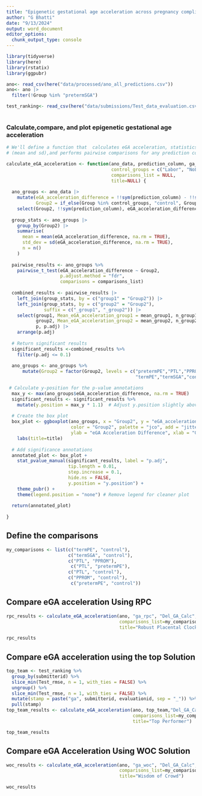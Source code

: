 ```yaml
---
title: "Epigenetic gestational age acceleration across pregnancy complications"
author: "G Bhatti"
date: "9/13/2024"
output: word_document
editor_options:
  chunk_output_type: console
---
```


```r
library(tidyverse)
library(here)
library(rstatix)
library(ggpubr)

ano<- read_csv(here("data/processed/ano_all_predictions.csv"))
ano<- ano |> 
  filter(!Group %in% "pretermSGA")

test_ranking<- read_csv(here("data/submissions/Test_data_evaluation.csv"))
               
```

### Calculate,compare, and plot epigenetic gestational age acceleration 


```r
# We'll define a function that  calculates eGA acceleration, statistics 
# (mean and sd),and performs pairwise comparisons for any prediction column.

calculate_eGA_acceleration <- function(ano_data, prediction_column, ga_column, 
                                       control_groups = c("Labor", "NoLabor"), 
                                       comparisons_list = NULL,
                                       title=NULL) {
  
  ano_groups <- ano_data |> 
    mutate(eGA_acceleration_difference = !!sym(prediction_column) - !!sym(ga_column),
           Group2 = if_else(Group %in% control_groups, "control", Group)) |> 
    select(Group2, !!sym(prediction_column), eGA_acceleration_difference)
  
  group_stats <- ano_groups |> 
    group_by(Group2) |> 
    summarise(
      mean = mean(eGA_acceleration_difference, na.rm = TRUE),
      std_dev = sd(eGA_acceleration_difference, na.rm = TRUE),
      n = n()
    )
  
  pairwise_results <- ano_groups %>%
    pairwise_t_test(eGA_acceleration_difference ~ Group2, 
                    p.adjust.method = "fdr", 
                    comparisons = comparisons_list)
  
  combined_results <- pairwise_results |> 
    left_join(group_stats, by = c("group1" = "Group2")) |> 
    left_join(group_stats, by = c("group2" = "Group2"), 
              suffix = c("_group1", "_group2")) |> 
    select(group1, Mean_eGA_acceleration_group1 = mean_group1, n_group1,
           group2, Mean_eGA_acceleration_group2 = mean_group2, n_group2,
           p, p.adj) |> 
    arrange(p.adj)
  
  # Return significant results
  significant_results <-combined_results %>%
    filter(p.adj <= 0.1)
  
  ano_groups <- ano_groups %>%
      mutate(Group2 = factor(Group2, levels = c("pretermPE","PTL","PPROM",
                                                "termPE","termSGA","control")))

 # Calculate y-position for the p-value annotations
  max_y <- max(ano_groups$eGA_acceleration_difference, na.rm = TRUE)
  significant_results <- significant_results %>%
    mutate(y.position = max_y * 1.1)  # Adjust y.position slightly above max value
  
  # Create the box plot
  box_plot <- ggboxplot(ano_groups, x = "Group2", y = "eGA_acceleration_difference", 
                        color = "Group2", palette = "jco", add = "jitter", 
                        ylab = "eGA Acceleration Difference", xlab = "Group")+
    labs(title=title)
  
  # Add significance annotations
  annotated_plot <- box_plot +
    stat_pvalue_manual(significant_results, label = "p.adj", 
                       tip.length = 0.01, 
                       step.increase = 0.1, 
                       hide.ns = FALSE, 
                       y.position = "y.position") +
    theme_pubr() +
    theme(legend.position = "none") # Remove legend for cleaner plot
  
  return(annotated_plot)
  
}

```


## Define the comparisons

```r
my_comparisons <- list(c("termPE", "control"),
                       c("termSGA", "control"),
                       c("PTL", "PPROM"),
                        c("PTL", "pretermPE"),
                       c("PTL", "control"),
                       c("PPROM", "control"),
                        c("pretermPE", "control"))

```


## Compare eGA acceleration Using RPC

```r
rpc_results <- calculate_eGA_acceleration(ano, "ga_rpc", "Del_GA_Calc",
                                          comparisons_list=my_comparisons,
                                          title="Robust Placental Clock")

```

```r
rpc_results

```


## Compare eGA acceleration using the top Solution

```r
top_team <- test_ranking %>%
  group_by(submitterid) %>%
  slice_min(Test_rmse, n = 1, with_ties = FALSE) %>%
  ungroup() %>%
  slice_min(Test_rmse, n = 1, with_ties = FALSE) %>%
  mutate(stamp = paste("ga", submitterid, evaluationid, sep = "_")) %>%
  pull(stamp)
top_team_results <- calculate_eGA_acceleration(ano, top_team,"Del_GA_Calc",
                                               comparisons_list=my_comparisons,
                                               title="Top Performer")

```

```r
top_team_results 

```

## Compare eGA Acceleration Using WOC Solution
```r
woc_results <- calculate_eGA_acceleration(ano, "ga_woc", "Del_GA_Calc",
                                          comparisons_list=my_comparisons,
                                          title="Wisdom of Crowd") 
```

```r
woc_results 
```

